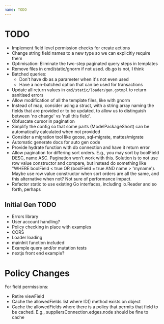 ```yaml
---
name: TODO
---
```


#  TODO

* Implement field level permission checks for create actions
* Change string field names to a new type so we can explicitly require them
* Optimisation: Eliminate the two-step paginated query steps in templates
* Remove files in cmd/static/gnorm if not used.  db.go is not, I think
* Batched queries:
    * Don't have db as a parameter when it's not even used
    * Have a non-batched option that can be used for transactions
* Update all return values in `cmd/static/loader/gen.gotmpl`  to return sanitised errors
* Allow modification of all the template files, like with gnorm
* Instead of map, consider using a struct, with a string array naming the fields that are provided or to be updated, to allow us to distinguish between 'no change' vs 'null this field'.
* Obfuscate cursor in pagination
* Simplify the config so that some parts (ModelPackageShort) can be automatically calculated when not provided
* Consider a migration tool like goose, sql-migrate, mattes/migrate
* Automatic generate docs for auto gen code
* Provide hydrate function with db connection and have it return error
* Allow pagination for differing sort orders.  E.g., you may sort by boolField DESC, name ASC.  Pagination won't work with this.  Solution is to not use row value constructor and compare, but instead do something like "WHERE boolField < true OR (boolField = true AND name > 'myname').  Maybe use row value constructor when sort orders are all the same, and this alternative when not?  Not sure of performance impact.
* Refactor static to use existing Go interfaces, including io.Reader and so forth, perhaps

## Initial Gen TODO

* Errors library
* User account handling?
* Policy checking in place with examples
* CORS
* Loader loading
* mainInit function included
* Example query and/or mutation tests
* nextjs front end example?

# Policy Changes

For field permissions:

* Retire viewField
* Cache the allowedFields list where ID() method exists on object
* Cache the allowedFields where there is a policy that permits that field to be
cached.  E.g., suppliersConnection.edges.node should be fine to cache
